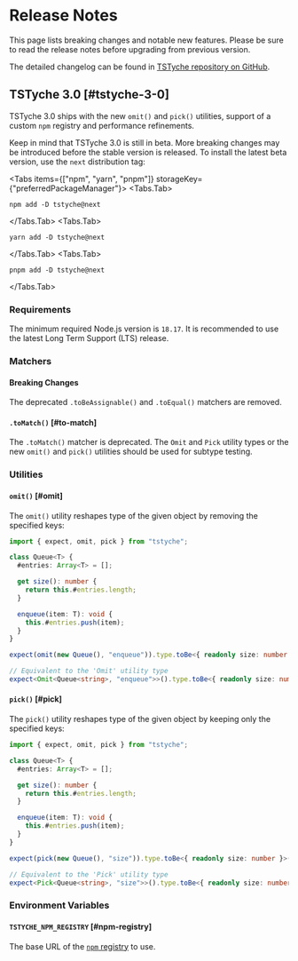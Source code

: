
# Release Notes

This page lists breaking changes and notable new features. Please be sure to read the release notes before upgrading from previous version.

<Note>

The detailed changelog can be found in [TSTyche repository on GitHub](https://github.com/tstyche/tstyche/blob/main/RELEASES.md).

</Note>

## TSTyche 3.0  [#tstyche-3-0]

TSTyche 3.0 ships with the new `omit()` and `pick()` utilities, support of a custom `npm` registry and performance refinements.

<Warning>

Keep in mind that TSTyche 3.0 is still in beta. More breaking changes may be introduced before the stable version is released. To install the latest beta version, use the `next` distribution tag:

<Tabs items={["npm", "yarn", "pnpm"]} storageKey={"preferredPackageManager"}>
<Tabs.Tab>

```shell
npm add -D tstyche@next
```

</Tabs.Tab>
<Tabs.Tab>

```shell
yarn add -D tstyche@next
```

</Tabs.Tab>
<Tabs.Tab>

```shell
pnpm add -D tstyche@next
```

</Tabs.Tab>
</Tabs>

</Warning>

### Requirements

The minimum required Node.js version is `18.17`. It is recommended to use the latest Long Term Support (LTS) release.

### Matchers

#### Breaking Changes

The deprecated `.toBeAssignable()` and `.toEqual()` matchers are removed.

#### `.toMatch()` [#to-match]

The `.toMatch()` matcher is deprecated. The `Omit` and `Pick` utility types or the new `omit()` and `pick()` utilities should be used for subtype testing.

### Utilities

#### `omit()` [#omit]

The `omit()` utility reshapes type of the given object by removing the specified keys:

```ts
import { expect, omit, pick } from "tstyche";

class Queue<T> {
  #entries: Array<T> = [];

  get size(): number {
    return this.#entries.length;
  }

  enqueue(item: T): void {
    this.#entries.push(item);
  }
}

expect(omit(new Queue(), "enqueue")).type.toBe<{ readonly size: number }>();

// Equivalent to the 'Omit' utility type
expect<Omit<Queue<string>, "enqueue">>().type.toBe<{ readonly size: number }>();
```

#### `pick()` [#pick]

The `pick()` utility reshapes type of the given object by keeping only the specified keys:

```ts
import { expect, omit, pick } from "tstyche";

class Queue<T> {
  #entries: Array<T> = [];

  get size(): number {
    return this.#entries.length;
  }

  enqueue(item: T): void {
    this.#entries.push(item);
  }
}

expect(pick(new Queue(), "size")).type.toBe<{ readonly size: number }>();

// Equivalent to the 'Pick' utility type
expect<Pick<Queue<string>, "size">>().type.toBe<{ readonly size: number }>();
```

### Environment Variables

#### `TSTYCHE_NPM_REGISTRY` [#npm-registry]

The base URL of the [`npm` registry](https://docs.npmjs.com/cli/using-npm/registry) to use.
